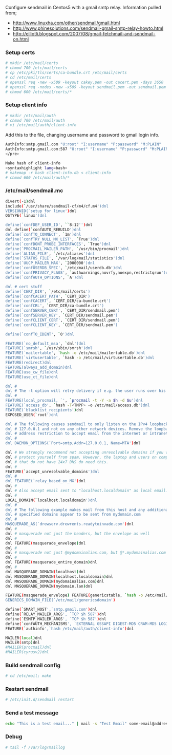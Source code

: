 Configure sendmail in Centos5 with a gmail smtp relay. Information pulled from;
* http://www.linuxha.com/other/sendmail/gmail.html
* http://www.phinesolutions.com/sendmail-gmail-smtp-relay-howto.html
* http://elliotli.blogspot.com/2007/08/gmail-fetchmail-and-sendmail-on.html


===Setup certs===
<syntaxhighlight lang=bash>
# mkdir /etc/mail/certs
# chmod 700 /etc/mail/certs
# cp /etc/pki/tls/certs/ca-bundle.crt /etc/mail/certs
# cd /etc/mail/certs
# openssl req -new -x509 -keyout cakey.pem -out cacert.pem -days 3650
# openssl req -nodes -new -x509 -keyout sendmail.pem -out sendmail.pem -days 3650
# chmod 600 /etc/mail/certs/*
</syntaxhighlight>

===Setup client info===
<syntaxhighlight lang=bash>
# mkdir /etc/mail/auth 
# chmod 700 /etc/mail/auth
# vi /etc/mail/auth/client-info
</syntaxhighlight>

Add this to the file, changing username and password to gmail login info.
<syntaxhighlight lang=bash>
AuthInfo:smtp.gmail.com "U:root" "I:username" "P:password" "M:PLAIN"
AuthInfo:smtp.gmail.com:587 "U:root" "I:username" "P:password" "M:PLAIN"
</pre>

Make hash of client-info
<syntaxhighlight lang=bash>
# makemap -r hash client-info.db < client-info
# chmod 600 /etc/mail/auth/*
</syntaxhighlight>

===/etc/mail/sendmail.mc===
<syntaxhighlight lang=bash>
divert(-1)dnl
include(`/usr/share/sendmail-cf/m4/cf.m4')dnl
VERSIONID(`setup for linux')dnl
OSTYPE(`linux')dnl

define(`confDEF_USER_ID', ``8:12'')dnl
dnl define(`confAUTO_REBUILD')dnl
define(`confTO_CONNECT', `1m')dnl
define(`confTRY_NULL_MX_LIST', `True')dnl
define(`confDONT_PROBE_INTERFACES', `True')dnl
define(`PROCMAIL_MAILER_PATH', `/usr/bin/procmail')dnl
define(`ALIAS_FILE', `/etc/aliases')dnl
define(`STATUS_FILE', `/var/log/mail/statistics')dnl
define(`UUCP_MAILER_MAX', `2000000')dnl
define(`confUSERDB_SPEC', `/etc/mail/userdb.db')dnl
define(`confPRIVACY_FLAGS', `authwarnings,novrfy,noexpn,restrictqrun')dnl
define(`confAUTH_OPTIONS', `A')dnl

dnl # cert stuff
define(`CERT_DIR', `/etc/mail/certs')
define(`confCACERT_PATH', `CERT_DIR')
define(`confCACERT', `CERT_DIR/ca-bundle.crt')
define(`confCRL', `CERT_DIR/ca-bundle.crt')
define(`confSERVER_CERT', `CERT_DIR/sendmail.pem')
define(`confSERVER_KEY', `CERT_DIR/sendmail.pem')
define(`confCLIENT_CERT', `CERT_DIR/sendmail.pem')
define(`confCLIENT_KEY', `CERT_DIR/sendmail.pem')

define(`confTO_IDENT', `0')dnl

FEATURE(`no_default_msa', `dnl')dnl
FEATURE(`smrsh', `/usr/sbin/smrsh')dnl
FEATURE(`mailertable', `hash -o /etc/mail/mailertable.db')dnl
FEATURE(`virtusertable', `hash -o /etc/mail/virtusertable.db')dnl
FEATURE(redirect)dnl
FEATURE(always_add_domain)dnl
FEATURE(use_cw_file)dnl
FEATURE(use_ct_file)dnl

dnl #
dnl # The -t option will retry delivery if e.g. the user runs over his quota.
dnl #
FEATURE(local_procmail, `', `procmail -t -Y -a $h -d $u')dnl
FEATURE(`access_db', `hash -T<TMPF> -o /etc/mail/access.db')dnl
FEATURE(`blacklist_recipients')dnl
EXPOSED_USER(`root')dnl

dnl # The following causes sendmail to only listen on the IPv4 loopback address
dnl # 127.0.0.1 and not on any other network devices. Remove the loopback
dnl # address restriction to accept email from the internet or intranet.
dnl #
dnl DAEMON_OPTIONS(`Port=smtp,Addr=127.0.0.1, Name=MTA')dnl

dnl # We strongly recommend not accepting unresolvable domains if you want to
dnl # protect yourself from spam. However, the laptop and users on computers
dnl # that do not have 24x7 DNS do need this.
dnl #
FEATURE(`accept_unresolvable_domains')dnl
dnl #
dnl FEATURE(`relay_based_on_MX')dnl
dnl # 
dnl # Also accept email sent to "localhost.localdomain" as local email.
dnl # 
LOCAL_DOMAIN(`localhost.localdomain')dnl
dnl #
dnl # The following example makes mail from this host and any additional
dnl # specified domains appear to be sent from mydomain.com
dnl #
MASQUERADE_AS(`drewserv.drewrents.readytoinvade.com')dnl
dnl #
dnl # masquerade not just the headers, but the envelope as well
dnl #
dnl FEATURE(masquerade_envelope)dnl
dnl #
dnl # masquerade not just @mydomainalias.com, but @*.mydomainalias.com as well
dnl #
dnl FEATURE(masquerade_entire_domain)dnl
dnl #
dnl MASQUERADE_DOMAIN(localhost)dnl
dnl MASQUERADE_DOMAIN(localhost.localdomain)dnl
dnl MASQUERADE_DOMAIN(mydomainalias.com)dnl
dnl MASQUERADE_DOMAIN(mydomain.lan)dnl

FEATURE(masquerade_envelope) FEATURE(genericstable, `hash -o /etc/mail/genericstable')
GENERICS_DOMAIN_FILE(`/etc/mail/genericsdomain') 

define(`SMART_HOST',`smtp.gmail.com')dnl
define(`RELAY_MAILER_ARGS', `TCP $h 587')dnl
define(`ESMTP_MAILER_ARGS', `TCP $h 587')dnl
define(`confAUTH_MECHANISMS', `EXTERNAL GSSAPI DIGEST-MD5 CRAM-MD5 LOGIN PLAIN')dnl
FEATURE(`authinfo',`hash /etc/mail/auth/client-info')dnl

MAILER(local)dnl
MAILER(smtp)dnl
#MAILER(procmail)dnl
#MAILER(cyrusv2)dnl
</syntaxhighlight>

===Build sendmail config===
<syntaxhighlight lang=bash>
# cd /etc/mail; make
</syntaxhighlight>

===Restart sendmail===
<syntaxhighlight lang=bash>
# /etc/init.d/sendmail restart
</syntaxhighlight>

===Send a test message===
<syntaxhighlight lang=bash>
echo "This is a test email..." | mail -s "Test Email" some-email@address.com
</syntaxhighlight>

===Debug===
<syntaxhighlight lang=bash>
# tail -f /var/log/maillog
</syntaxhighlight>